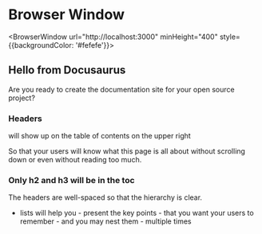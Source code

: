 # Browser Window


<BrowserWindow url="http://localhost:3000" minHeight="400" style={{backgroundColor: '#fefefe'}}>

<h2>Hello from Docusaurus</h2>

Are you ready to create the documentation site for your open source project?

<h3>Headers</h3>

will show up on the table of contents on the upper right

So that your users will know what this page is all about without scrolling down or even without reading too much.

<h3>Only h2 and h3 will be in the toc</h3>

The headers are well-spaced so that the hierarchy is clear.

- lists will help you - present the key points - that you want your users to remember - and you may nest them - multiple times

</BrowserWindow>